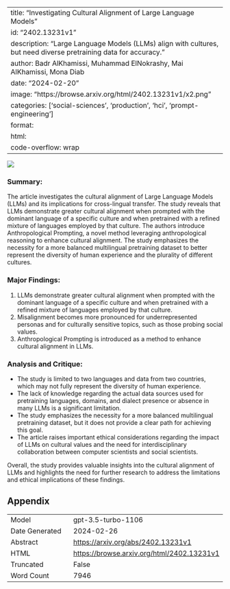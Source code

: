 
---
title: "Investigating Cultural Alignment of Large Language Models"
id: "2402.13231v1"
description: "Large Language Models (LLMs) align with cultures, but need diverse pretraining data for accuracy."
author: Badr AlKhamissi, Muhammad ElNokrashy, Mai AlKhamissi, Mona Diab
date: "2024-02-20"
image: "https://browse.arxiv.org/html/2402.13231v1/x2.png"
categories: ['social-sciences', 'production', 'hci', 'prompt-engineering']
format:
  html:
    code-overflow: wrap
---

![](https://browse.arxiv.org/html/2402.13231v1/x2.png)

### Summary:
The article investigates the cultural alignment of Large Language Models (LLMs) and its implications for cross-lingual transfer. The study reveals that LLMs demonstrate greater cultural alignment when prompted with the dominant language of a specific culture and when pretrained with a refined mixture of languages employed by that culture. The authors introduce Anthropological Prompting, a novel method leveraging anthropological reasoning to enhance cultural alignment. The study emphasizes the necessity for a more balanced multilingual pretraining dataset to better represent the diversity of human experience and the plurality of different cultures.

### Major Findings:
1. LLMs demonstrate greater cultural alignment when prompted with the dominant language of a specific culture and when pretrained with a refined mixture of languages employed by that culture.
2. Misalignment becomes more pronounced for underrepresented personas and for culturally sensitive topics, such as those probing social values.
3. Anthropological Prompting is introduced as a method to enhance cultural alignment in LLMs.

### Analysis and Critique:
- The study is limited to two languages and data from two countries, which may not fully represent the diversity of human experience.
- The lack of knowledge regarding the actual data sources used for pretraining languages, domains, and dialect presence or absence in many LLMs is a significant limitation.
- The study emphasizes the necessity for a more balanced multilingual pretraining dataset, but it does not provide a clear path for achieving this goal.
- The article raises important ethical considerations regarding the impact of LLMs on cultural values and the need for interdisciplinary collaboration between computer scientists and social scientists.

Overall, the study provides valuable insights into the cultural alignment of LLMs and highlights the need for further research to address the limitations and ethical implications of these findings.

## Appendix

|          |          |
|----------|----------|
| Model     | gpt-3.5-turbo-1106       |
| Date Generated     | 2024-02-26       |
| Abstract | [https://arxiv.org/abs/2402.13231v1](https://arxiv.org/abs/2402.13231v1)        |
| HTML     | [https://browse.arxiv.org/html/2402.13231v1](https://browse.arxiv.org/html/2402.13231v1)       |
| Truncated       | False       |
| Word Count       | 7946       |